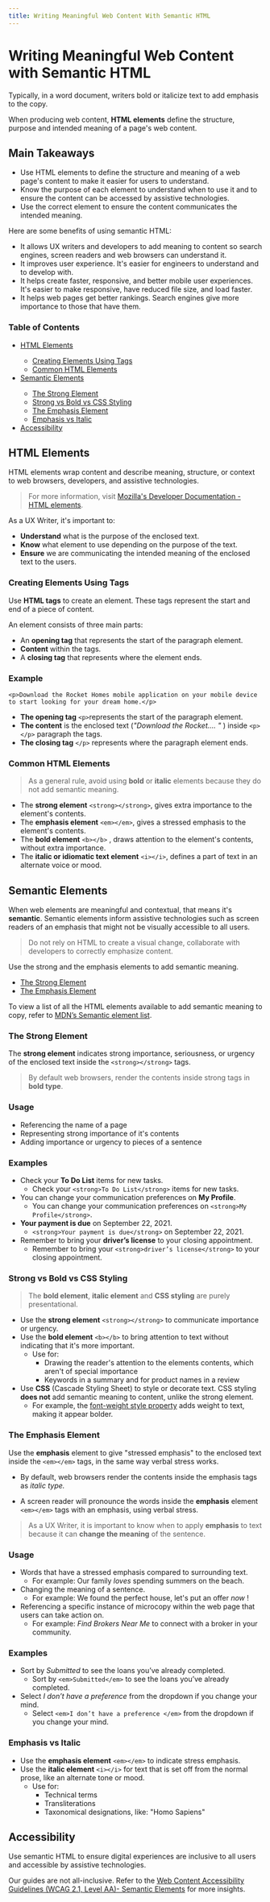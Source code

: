 ```yaml
---
title: Writing Meaningful Web Content With Semantic HTML
---
```



<h1 class="sprk-b-PageTitle sprk-b-TypeDisplayOne sprk-u-mbl sprk-u-Measure">
  Writing Meaningful Web Content with Semantic HTML
</h1>

Typically, in a word document, writers bold or italicize text to add emphasis to the copy.

When producing web content, **HTML elements** define the structure, purpose and intended meaning of a page's web content.

<SprkDivider element="span" additionalClasses="sprk-u-mvn" />

## Main Takeaways

- Use HTML elements to define the structure and meaning of a web page's content to make it easier for users to understand.
- Know the purpose of each element to understand when to use it and to ensure the content can be accessed by assistive technologies.
- Use the correct element to ensure the content communicates the intended meaning.

Here are some benefits of using semantic HTML:

- It allows UX writers and developers to add meaning to content so search engines, screen readers and web browsers can understand it.
- It improves user experience. It's easier for engineers to understand and to develop with.
- It helps create faster, responsive, and better mobile user experiences. It's easier to make responsive, have reduced file size, and load faster.
- It helps web pages get better rankings. Search engines give more importance to those that have them.

<SprkDivider element="span" additionalClasses="sprk-u-mvn" />

### Table of Contents

<ul>
  <li>
    <a href="#html-elements">HTML Elements</a>
  </li>
  <ul class="sprk-b-List sprk-b-List--indented sprk-u-Measure sprk-u-mvs">
    <li>
      <a href="#creating-elements-using-tags">Creating Elements Using Tags</a>
    </li>
    <li>
      <a href="#common-html-elements">Common HTML Elements</a>
    </li>
  </ul>
  <li>
    <a href="#semantic-elements">Semantic Elements</a>
  </li>
  <ul class="sprk-b-List sprk-b-List--indented sprk-u-Measure sprk-u-mvs">
    <li>
      <a href="#the-strong-element">The Strong Element</a>
    </li>
    <li>
      <a href="#strong-vs-bold-vs-css-styling">Strong vs Bold vs CSS Styling</a>
    </li>
    <li>
      <a href="#the-emphasis-element">The Emphasis Element</a>
    </li>
    <li>
      <a href="#emphasis-vs-italic">Emphasis vs Italic</a>
    </li>
  </ul>
  <li>
    <a href="#accessibility">Accessibility</a>
  </li>
</ul>

<SprkDivider element="span" additionalClasses="sprk-u-mvn" />

## HTML Elements

HTML elements wrap content and describe meaning, structure, or context to web browsers, developers, and assistive technologies.

> For more information, visit <a href="https://developer.mozilla.org/en-US/docs/Web/HTML/Element"> Mozilla's Developer Documentation - HTML elements</a>.

As a UX Writer, it's important to:

- **Understand** what is the purpose of the enclosed text.
- **Know** what element to use depending on the purpose of the text.
- **Ensure** we are communicating the intended meaning of the enclosed text to the users.

<SprkDivider element="span" additionalClasses="sprk-u-mvn" />

### Creating Elements Using Tags

Use **HTML tags** to create an element. These tags represent the start and end of a piece of content.

An element consists of three main parts:

- An **opening tag** that represents the start of the paragraph element.
- **Content** within the tags.
- A **closing tag** that represents where the element ends.

<h3 class="sprk-b-TypeDisplayFour sprk-u-mbm sprk-u-Measure">Example</h3>

`<p>Download the Rocket Homes mobile application on your mobile device to start looking for your dream home.</p>`

- **The opening tag** `<p>`represents the start of the paragraph element.
- **The content** is the enclosed text (<i>"Download the Rocket.... " </i>) inside `<p></p>` paragraph the tags.
- **The closing tag** `</p>` represents where the paragraph element ends.

<SprkDivider element="span" additionalClasses="sprk-u-mvn" />

### Common HTML Elements

> As a general rule, avoid using **bold** or **italic** elements because they do not add semantic meaning.

- The **strong element** `<strong></strong>`, gives extra importance to the element's contents.
- The **emphasis element** `<em></em>`, gives a stressed emphasis to the element's contents.
- The **bold element** `<b></b>` , draws attention to the element's contents, without extra importance.
- The **italic or idiomatic text element** `<i></i>`, defines a part of text in an alternate voice or mood.

<SprkDivider element="span" additionalClasses="sprk-u-mvn" />

## Semantic Elements

When web elements are meaningful and contextual, that means it's **semantic**. Semantic elements inform assistive technologies such as screen readers of an emphasis that might not be visually accessible to all users.

> Do not rely on HTML to create a visual change, collaborate with developers to correctly emphasize content.

Use the strong and the emphasis elements to add semantic meaning.

- [The Strong Element](#the-strong-element)
- [The Emphasis Element](#the-emphasis-element)

To view a list of all the HTML elements available to add semantic meaning to copy, refer to [MDN’s Semantic element list](https://developer.mozilla.org/en-US/docs/Web/HTML/Element#inline_text_semantics).

<SprkDivider element="span" additionalClasses="sprk-u-mvn" />

### The Strong Element

The <strong>strong element</strong> indicates strong importance, seriousness, or urgency of the enclosed text inside the `<strong></strong>` tags.

> By default web browsers, render the contents inside strong tags in **bold type**.

<h3 class="sprk-b-TypeDisplayFour sprk-u-mbm sprk-u-Measure">Usage</h3>

- Referencing the name of a page
- Representing strong importance of it's contents
- Adding importance or urgency to pieces of a sentence

<h3 class="sprk-b-TypeDisplayFour sprk-u-mbm sprk-u-Measure">Examples</h3>

- Check your **To Do List** items for new tasks.
  - Check your `<strong>To Do List</strong>` items for new tasks.
- You can change your communication preferences on **My Profile**.
  - You can change your communication preferences on `<strong>My Profile</strong>`.
- **Your payment is due** on September 22, 2021.
  - `<strong>Your payment is due</strong>` on September 22, 2021.
- Remember to bring your **driver’s license** to your closing appointment.
  - Remember to bring your `<strong>driver’s license</strong>` to your closing appointment.

### Strong vs Bold vs CSS Styling

> The **bold element**, **italic element** and **CSS styling** are purely presentational.

- Use the **strong element** `<strong></strong>` to communicate importance or urgency.
- Use the <b>bold element</b> `<b></b>` to bring attention to text without indicating that it's more important.
  - Use for:
    - Drawing the reader's attention to the elements contents, which aren't of special importance
    - Keywords in a summary and for product names in a review
- Use **CSS** (Cascade Styling Sheet) to style or decorate text. CSS styling **does not** add semantic meaning to content, unlike the strong element.
  - For example, the <a href="https://developer.mozilla.org/en-US/docs/Web/CSS/font-weight"> font-weight style property</a> adds weight to text, making it appear bolder.

<SprkDivider element="span" additionalClasses="sprk-u-mvn" />

### The Emphasis Element

Use the **emphasis** element to give "stressed emphasis" to the enclosed text inside the `<em></em>` tags, in the same way verbal stress works.

- By default, web browsers render the contents inside the emphasis tags as <i>italic type.</i>

- A screen reader will pronounce the words inside the **emphasis** element `<em></em>` tags with an emphasis, using verbal stress.

> As a UX Writer, it is important to know when to apply **emphasis** to text because it can **change the meaning** of the sentence.

<h3 class="sprk-b-TypeDisplayFour sprk-u-mbm sprk-u-Measure">Usage</h3>

- Words that have a stressed emphasis compared to surrounding text.
  - For example: Our family <em>loves</em> spending summers on the beach.
- Changing the meaning of a sentence.
  - For example: We found the perfect house, let's put an offer <em>
    now
      </em>!
- Referencing a specific instance of microcopy within the web page that users can take action on.
  - For example: <em>
    Find Brokers Near Me
      </em> to connect with a broker in your community.

<h3 class="sprk-b-TypeDisplayFour sprk-u-mbm sprk-u-Measure">Examples</h3>

- Sort by <em>Submitted</em> to see the loans you’ve already completed.
  - Sort by `<em>Submitted</em>` to see the loans you’ve already completed.
- Select <em>I don’t have a preference </em> from the dropdown if you change your mind.
  - Select `<em>I don’t have a preference </em>` from the dropdown if you change your mind.

### Emphasis vs Italic

- Use the **emphasis element** `<em></em>` to indicate stress emphasis.
- Use the **italic element** `<i></i>` for text that is set off from the normal prose, like an alternate tone or mood.
  - Use for:
    - Technical terms
    - Transliterations
    - Taxonomical designations, like: "Homo Sapiens"

<SprkDivider element="span" additionalClasses="sprk-u-mvn" />

## Accessibility

Use semantic HTML to ensure digital experiences are inclusive to all users and accessible by assistive technologies.

Our guides are not all-inclusive. Refer to the [Web Content Accessibility Guidelines (WCAG 2.1, Level AA)- Semantic Elements](https://www.w3.org/TR/2016/REC-html51-20161101/dom.html#elements) for more insights.
